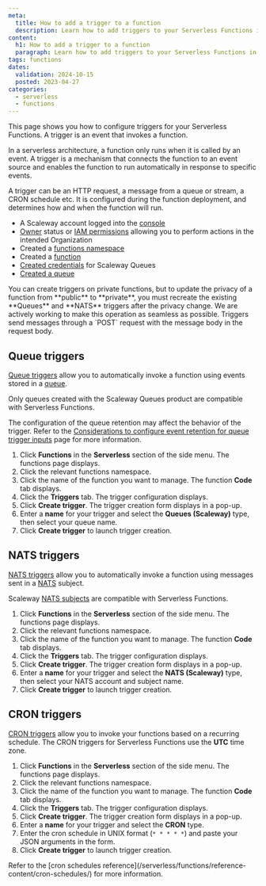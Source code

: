 ```yaml
---
meta:
  title: How to add a trigger to a function
  description: Learn how to add triggers to your Serverless Functions in Scaleway.
content:
  h1: How to add a trigger to a function
  paragraph: Learn how to add triggers to your Serverless Functions in Scaleway.
tags: functions
dates:
  validation: 2024-10-15
  posted: 2023-04-27
categories:
  - serverless
  - functions
---
```


This page shows you how to configure triggers for your Serverless Functions. A trigger is an event that invokes a function.

In a serverless architecture, a function only runs when it is called by an event. A trigger is a mechanism that connects the function to an event source and enables the function to run automatically in response to specific events.

A trigger can be an HTTP request, a message from a queue or stream, a CRON schedule etc. It is configured during the function deployment, and determines how and when the function will run.

<Macro id="requirements" />

- A Scaleway account logged into the [console](https://console.scaleway.com)
- [Owner](/identity-and-access-management/iam/concepts/#owner) status or [IAM permissions](/identity-and-access-management/iam/concepts/#permission) allowing you to perform actions in the intended Organization
- Created a [functions namespace](/serverless/functions/how-to/create-manage-delete-functions-namespace/)
- Created a [function](/serverless/functions/how-to/create-a-function/)
- [Created credentials](/serverless/messaging/how-to/create-credentials/) for Scaleway Queues
- [Created a queue](/serverless/messaging/how-to/create-manage-queues/)

<Message type="important">
You can create triggers on private functions, but to update the privacy of a function from **public** to **private**, you must recreate the existing **Queues** and **NATS** triggers after the privacy change. We are actively working to make this operation as seamless as possible.
</Message>

<Message type="note">
  Triggers send messages through a `POST` request with the message body in the request body.
</Message>

## Queue triggers

[Queue triggers](/serverless/containers/concepts/#queue-trigger) allow you to automatically invoke a function using events stored in a [queue](/serverless/messaging/concepts/#queue).

Only queues created with the Scaleway Queues product are compatible with Serverless Functions.

The configuration of the queue retention may affect the behavior of the trigger. Refer to the [Considerations to configure event retention for queue trigger inputs](/serverless/functions/reference-content/configure-trigger-inputs/) page for more information.

1. Click **Functions** in the **Serverless** section of the side menu. The functions page displays.
2. Click the relevant functions namespace.
3. Click the name of the function you want to manage. The function **Code** tab displays.
4. Click the **Triggers** tab. The trigger configuration displays.
5. Click **Create trigger**. The trigger creation form displays in a pop-up.
6. Enter a **name** for your trigger and select the **Queues (Scaleway)** type, then select your queue name.
7. Click **Create trigger** to launch trigger creation.

## NATS triggers

[NATS triggers](/serverless/functions/concepts/#nats-trigger) allow you to automatically invoke a function using messages sent in a [NATS](/serverless/messaging/concepts/#nats) subject.

Scaleway [NATS subjects](/serverless/messaging/quickstart/#quickstart-for-nats) are compatible with Serverless Functions.

1. Click **Functions** in the **Serverless** section of the side menu. The functions page displays.
2. Click the relevant functions namespace.
3. Click the name of the function you want to manage. The function **Code** tab displays.
4. Click the **Triggers** tab. The trigger configuration displays.
5. Click **Create trigger**. The trigger creation form displays in a pop-up.
6. Enter a **name** for your trigger and select the **NATS (Scaleway)** type, then select your NATS account and subject name.
7. Click **Create trigger** to launch trigger creation.

## CRON triggers

[CRON triggers](/serverless/functions/concepts/#cron-trigger) allow you to invoke your functions based on a recurring schedule. The CRON triggers for Serverless Functions use the **UTC** time zone.

1. Click **Functions** in the **Serverless** section of the side menu. The functions page displays.
2. Click the relevant functions namespace.
3. Click the name of the function you want to manage. The function **Code** tab displays.
4. Click the **Triggers** tab. The trigger configuration displays.
5. Click **Create trigger**. The trigger creation form displays in a pop-up.
6. Enter a **name** for your trigger and select the **CRON** type.
7. Enter the cron schedule in UNIX format (`* * * * *`) and paste your JSON arguments in the form.
8. Click **Create trigger** to launch trigger creation.

<Message type="note">
    Refer to the [cron schedules reference](/serverless/functions/reference-content/cron-schedules/) for more information.
</Message>
